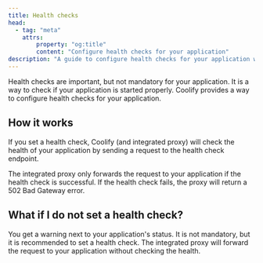 ```yaml
---
title: Health checks
head:
  - tag: "meta"
    attrs:
        property: "og:title"
        content: "Configure health checks for your application"
description: "A guide to configure health checks for your application with Coolify."
---
```


Health checks are important, but not mandatory for your application. It is a way to check if your application is started properly. Coolify provides a way to configure health checks for your application.

## How it works

If you set a health check, Coolify (and integrated proxy) will check the health of your application by sending a request to the health check endpoint.

The integrated proxy only forwards the request to your application if the health check is successful. If the health check fails, the proxy will return a 502 Bad Gateway error.

## What if I do not set a health check?

You get a warning next to your application's status. It is not mandatory, but it is recommended to set a health check.
The integrated proxy will forward the request to your application without checking the health.
